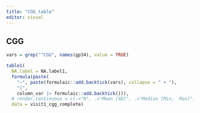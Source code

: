 ```yaml
---
title: "CGG_table"
editor: visual
---
```


## CGG

```r

vars = grep("^CGG", names(gp34), value = TRUE)

table1(
  NA.label = NA.label1,
  formula(paste(
    "~", paste(formulaic::add.backtick(vars), collapse = " + "), 
    "|",
    column_var |> formulaic::add.backtick())),
  # render.continuous = c(.="N", .="Mean (SD)", .="Median [Min,  Max]"),
  data = visit1_cgg_complete)
```
